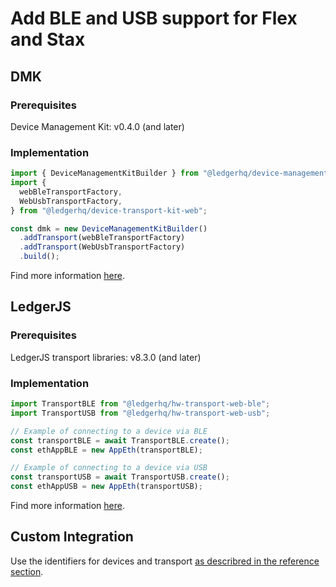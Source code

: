 # Add BLE and USB support for Flex and Stax

## DMK

### Prerequisites

Device Management Kit: v0.4.0 (and later)

### Implementation

```typescript
import { DeviceManagementKitBuilder } from "@ledgerhq/device-management-kit";
import {
  webBleTransportFactory,
  WebUsbTransportFactory,
} from "@ledgerhq/device-transport-kit-web";

const dmk = new DeviceManagementKitBuilder()
  .addTransport(webBleTransportFactory)
  .addTransport(WebUsbTransportFactory)
  .build();
```

Find more information [here](../integration/how_to/transports).

## LedgerJS

### Prerequisites

LedgerJS transport libraries: v8.3.0 (and later)

### Implementation

```typescript
import TransportBLE from "@ledgerhq/hw-transport-web-ble";
import TransportUSB from "@ledgerhq/hw-transport-web-usb";

// Example of connecting to a device via BLE
const transportBLE = await TransportBLE.create();
const ethAppBLE = new AppEth(transportBLE);

// Example of connecting to a device via USB
const transportUSB = await TransportUSB.create();
const ethAppUSB = new AppEth(transportUSB);
```

Find more information [here](../ledgerjs/info).

## Custom Integration

Use the identifiers for devices and transport [as describred in the reference section](../references/identifiers).
